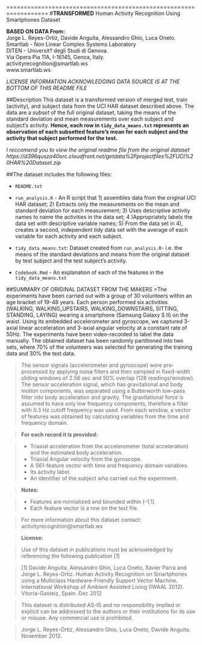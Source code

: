 
==================================================================
#**TRANSFORMED** Human Activity Recognition Using Smartphones Dataset

**BASED ON DATA From:**  
Jorge L. Reyes-Ortiz, Davide Anguita, Alessandro Ghio, Luca Oneto.  
Smartlab - Non Linear Complex Systems Laboratory  
DITEN - Universit? degli Studi di Genova.  
Via Opera Pia 11A, I-16145, Genoa, Italy.  
activityrecognition@smartlab.ws  
www.smartlab.ws  
  
*LICENSE INFORMATION ACKNOWLEDGING DATA SOURCE IS AT THE BOTTOM OF THIS README FILE*

##Description
This dataset is a transformed version of merged test, train (activity), and subject data from the UCI HAR dataset described above. The data are a *subset* of the full original dataset, taking the means of the standard deviation and mean measurements over each subject and subject's activity. **Hence, each row in `tidy_data_means.txt` represents an observation of each subsetted feature's mean for each subject and the activity that subject performed for the test.**  
  
*I reccomend you to view the original readme file from the original dataset https://d396qusza40orc.cloudfront.net/getdata%2Fprojectfiles%2FUCI%20HAR%20Dataset.zip*

##The dataset includes the following files:

- `README.txt`

- `run_analysis.R` - An R script that 1) assembles data from the original UCI HAR dataset; 2) Extracts only the measurements on the mean and standard deviation for each measurement; 3) Uses descriptive activity names to name the activities in the data set; 4 )Appropriately labels the data set with descriptive variable names; 5) From the data set in 4), creates a second, independent tidy data set with the average of each variable for each activity and each subject. 

- `tidy_data_means.txt`: Dataset created from `run_analysis.R`- i.e. the means of the standard deviations and means from the original dataset by test subject and the test subject's activity.

- `Codebook.Rmd` - An explanation of each of the features in the `tidy_data_means.txt`


##SUMMARY OF ORIGINAL DATASET FROM THE MAKERS 
>The experiments have been carried out with a group of 30 volunteers within an age bracket of 19-48 years. Each person performed six activities (WALKING, WALKING_UPSTAIRS, WALKING_DOWNSTAIRS, SITTING, STANDING, LAYING) wearing a smartphone (Samsung Galaxy S II) on the waist. Using its embedded accelerometer and gyroscope, we captured 3-axial linear acceleration and 3-axial angular velocity at a constant rate of 50Hz. The experiments have been video-recorded to label the data manually. The obtained dataset has been randomly partitioned into two sets, where 70% of the volunteers was selected for generating the training data and 30% the test data.   

>The sensor signals (accelerometer and gyroscope) were pre-processed by applying noise filters and then sampled in fixed-width sliding windows of 2.56 sec and 50% overlap (128 readings/window). The sensor acceleration signal, which has gravitational and body motion components, was separated using a Butterworth low-pass filter into body acceleration and gravity. The gravitational force is assumed to have only low frequency components, therefore a filter with 0.3 Hz cutoff frequency was used. From each window, a vector of features was obtained by calculating variables from the time and frequency domain.  

>**For each record it is provided:**  

>- Triaxial acceleration from the accelerometer (total acceleration) and the estimated body acceleration.
>- Triaxial Angular velocity from the gyroscope. 
>- A 561-feature vector with time and frequency domain variables. 
>- Its activity label. 
>- An identifier of the subject who carried out the experiment.

>**Notes:**   

>- Features are normalized and bounded within [-1,1].
>- Each feature vector is a row on the text file.

>For more information about this dataset contact: activityrecognition@smartlab.ws

>**License:**  

>Use of this dataset in publications must be acknowledged by referencing the following publication [1] 

>[1] Davide Anguita, Alessandro Ghio, Luca Oneto, Xavier Parra and Jorge L. Reyes-Ortiz. Human Activity Recognition on Smartphones using a Multiclass Hardware-Friendly Support Vector Machine. International Workshop of Ambient Assisted Living (IWAAL 2012). Vitoria-Gasteiz, Spain. Dec 2012

>This dataset is distributed AS-IS and no responsibility implied or explicit can be addressed to the authors or their institutions for its use or misuse. Any commercial use is prohibited.

>Jorge L. Reyes-Ortiz, Alessandro Ghio, Luca Oneto, Davide Anguita. November 2012.
